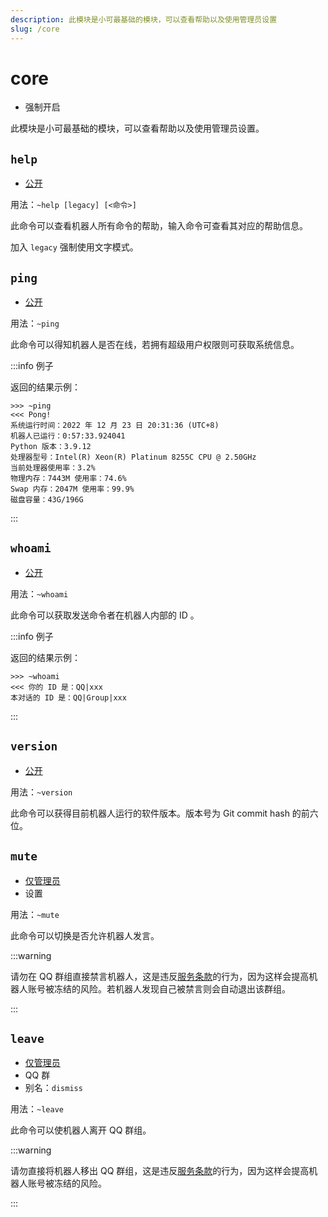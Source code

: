 ```yaml
---
description: 此模块是小可最基础的模块，可以查看帮助以及使用管理员设置
slug: /core
---
```


# core

-   强制开启

此模块是小可最基础的模块，可以查看帮助以及使用管理员设置。

## `help`

-   [公开](permissions)

用法：`~help [legacy] [<命令>]`

此命令可以查看机器人所有命令的帮助，输入命令可查看其对应的帮助信息。

加入 `legacy` 强制使用文字模式。

## `ping`

-   [公开](permissions)

用法：`~ping`

此命令可以得知机器人是否在线，若拥有超级用户权限则可获取系统信息。

:::info 例子

返回的结果示例：

```
>>> ~ping
<<< Pong!
系统运行时间：2022 年 12 月 23 日 20:31:36 (UTC+8)
机器人已运行：0:57:33.924041
Python 版本：3.9.12
处理器型号：Intel(R) Xeon(R) Platinum 8255C CPU @ 2.50GHz
当前处理器使用率：3.2%
物理内存：7443M 使用率：74.6%
Swap 内存：2047M 使用率：99.9%
磁盘容量：43G/196G
```

:::

## `whoami`

-   [ 公开](https://bot.teahouse.team/wiki/权限)

用法：`~whoami`

此命令可以获取发送命令者在机器人内部的 ID 。

:::info 例子

返回的结果示例：

```
>>> ~whoami
<<< 你的 ID 是：QQ|xxx
本对话的 ID 是：QQ|Group|xxx
```

:::

## `version`

-   [公开](permissions)

用法：`~version`

此命令可以获得目前机器人运行的软件版本。版本号为 Git commit hash 的前六位。

## `mute`

-   [仅管理员](permissions)
-   设置

用法：`~mute`

此命令可以切换是否允许机器人发言。

:::warning

请勿在 QQ 群组直接禁言机器人，这是违反[服务条款](policy)的行为，因为这样会提高机器人账号被冻结的风险。若机器人发现自己被禁言则会自动退出该群组。

:::

## `leave`

-   [仅管理员](permissions)
-   QQ 群
-   别名：`dismiss`

用法：`~leave`

此命令可以使机器人离开 QQ 群组。

:::warning

请勿直接将机器人移出 QQ 群组，这是违反[服务条款](policy)的行为，因为这样会提高机器人账号被冻结的风险。

:::
